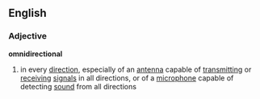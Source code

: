 ==English==
===Adjective===
'''omnidirectional'''
# in every [[direction]], especially of an [[antenna]] capable of [[transmitting]] or [[receiving]] [[signals]] in all directions, or of a [[microphone]] capable of detecting [[sound]] from all directions